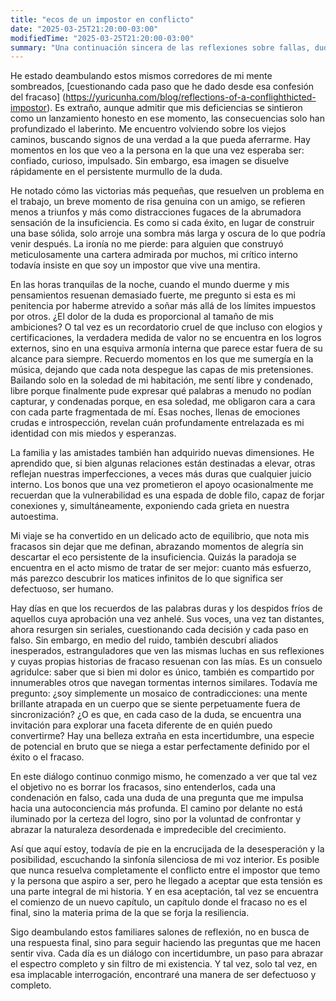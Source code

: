```yaml
---
title: "ecos de un impostor en conflicto"
date: "2025-03-25T21:20:00-03:00"
modifiedTime: "2025-03-25T21:20:00-03:00"
summary: "Una continuación sincera de las reflexiones sobre fallas, dudas y la búsqueda para comprender la esencia de uno"
---
```


He estado deambulando estos mismos corredores de mi mente sombreados, [cuestionando cada paso que he dado desde esa confesión del fracaso] (https://yuricunha.com/blog/reflections-of-a-conflighthicted-impostor). Es extraño, aunque admitir que mis deficiencias se sintieron como un lanzamiento honesto en ese momento, las consecuencias solo han profundizado el laberinto. Me encuentro volviendo sobre los viejos caminos, buscando signos de una verdad a la que pueda aferrarme. Hay momentos en los que veo a la persona en la que una vez esperaba ser: confiado, curioso, impulsado. Sin embargo, esa imagen se disuelve rápidamente en el persistente murmullo de la duda.

He notado cómo las victorias más pequeñas, que resuelven un problema en el trabajo, un breve momento de risa genuina con un amigo, se refieren menos a triunfos y más como distracciones fugaces de la abrumadora sensación de la insuficiencia. Es como si cada éxito, en lugar de construir una base sólida, solo arroje una sombra más larga y oscura de lo que podría venir después. La ironía no me pierde: para alguien que construyó meticulosamente una cartera admirada por muchos, mi crítico interno todavía insiste en que soy un impostor que vive una mentira.

En las horas tranquilas de la noche, cuando el mundo duerme y mis pensamientos resuenan demasiado fuerte, me pregunto si esta es mi penitencia por haberme atrevido a soñar más allá de los límites impuestos por otros. ¿El dolor de la duda es proporcional al tamaño de mis ambiciones? O tal vez es un recordatorio cruel de que incluso con elogios y certificaciones, la verdadera medida de valor no se encuentra en los logros externos, sino en una esquiva armonía interna que parece estar fuera de su alcance para siempre.
Recuerdo momentos en los que me sumergía en la música, dejando que cada nota despegue las capas de mis pretensiones. Bailando solo en la soledad de mi habitación, me sentí libre y condenado, libre porque finalmente pude expresar qué palabras a menudo no podían capturar, y condenadas porque, en esa soledad, me obligaron cara a cara con cada parte fragmentada de mí. Esas noches, llenas de emociones crudas e introspección, revelan cuán profundamente entrelazada es mi identidad con mis miedos y esperanzas.

La familia y las amistades también han adquirido nuevas dimensiones. He aprendido que, si bien algunas relaciones están destinadas a elevar, otras reflejan nuestras imperfecciones, a veces más duras que cualquier juicio interno. Los bonos que una vez prometieron el apoyo ocasionalmente me recuerdan que la vulnerabilidad es una espada de doble filo, capaz de forjar conexiones y, simultáneamente, exponiendo cada grieta en nuestra autoestima.

Mi viaje se ha convertido en un delicado acto de equilibrio, que nota mis fracasos sin dejar que me definan, abrazando momentos de alegría sin descartar el eco persistente de la insuficiencia. Quizás la paradoja se encuentra en el acto mismo de tratar de ser mejor: cuanto más esfuerzo, más parezco descubrir los matices infinitos de lo que significa ser defectuoso, ser humano.

Hay días en que los recuerdos de las palabras duras y los despidos fríos de aquellos cuya aprobación una vez anhelé. Sus voces, una vez tan distantes, ahora resurgen sin seriales, cuestionando cada decisión y cada paso en falso. Sin embargo, en medio del ruido, también descubrí aliados inesperados, estranguladores que ven las mismas luchas en sus reflexiones y cuyas propias historias de fracaso resuenan con las mías. Es un consuelo agridulce: saber que si bien mi dolor es único, también es compartido por innumerables otros que navegan tormentas internos similares.
Todavía me pregunto: ¿soy simplemente un mosaico de contradicciones: una mente brillante atrapada en un cuerpo que se siente perpetuamente fuera de sincronización? ¿O es que, en cada caso de la duda, se encuentra una invitación para explorar una faceta diferente de en quién puedo convertirme? Hay una belleza extraña en esta incertidumbre, una especie de potencial en bruto que se niega a estar perfectamente definido por el éxito o el fracaso.

En este diálogo continuo conmigo mismo, he comenzado a ver que tal vez el objetivo no es borrar los fracasos, sino entenderlos, cada una condenación en falso, cada una duda de una pregunta que me impulsa hacia una autoconciencia más profunda. El camino por delante no está iluminado por la certeza del logro, sino por la voluntad de confrontar y abrazar la naturaleza desordenada e impredecible del crecimiento.

Así que aquí estoy, todavía de pie en la encrucijada de la desesperación y la posibilidad, escuchando la sinfonía silenciosa de mi voz interior. Es posible que nunca resuelva completamente el conflicto entre el impostor que temo y la persona que aspiro a ser, pero he llegado a aceptar que esta tensión es una parte integral de mi historia. Y en esa aceptación, tal vez se encuentra el comienzo de un nuevo capítulo, un capítulo donde el fracaso no es el final, sino la materia prima de la que se forja la resiliencia.

Sigo deambulando estos familiares salones de reflexión, no en busca de una respuesta final, sino para seguir haciendo las preguntas que me hacen sentir viva. Cada día es un diálogo con incertidumbre, un paso para abrazar el espectro completo y sin filtro de mi existencia. Y tal vez, solo tal vez, en esa implacable interrogación, encontraré una manera de ser defectuoso y completo.